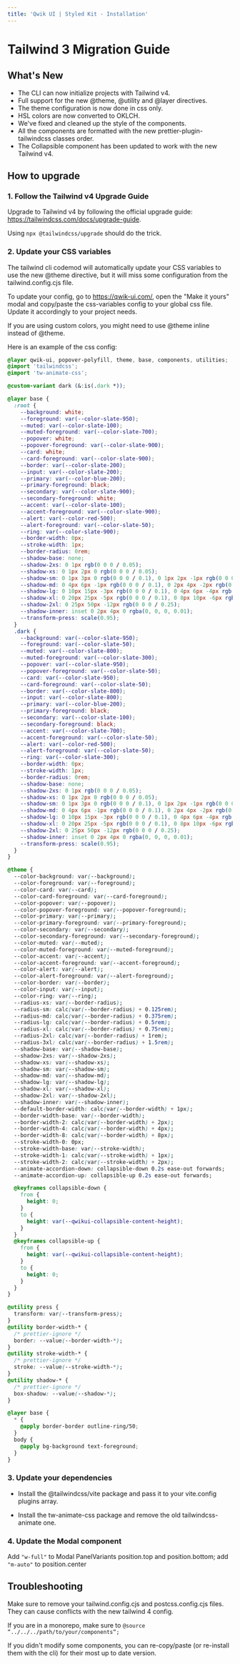 ```yaml
---
title: 'Qwik UI | Styled Kit - Installation'
---
```


# Tailwind 3 Migration Guide

## What's New

- The CLI can now initialize projects with Tailwind v4.
- Full support for the new @theme, @utility and @layer directives.
- The theme configuration is now done in css only.
- HSL colors are now converted to OKLCH.
- We've fixed and cleaned up the style of the components.
- All the components are formatted with the new prettier-plugin-tailwindcss classes order.
- The Collapsible component has been updated to work with the new Tailwind v4.

## How to upgrade

### 1. Follow the Tailwind v4 Upgrade Guide

Upgrade to Tailwind v4 by following the official upgrade guide: https://tailwindcss.com/docs/upgrade-guide. 

Using `npx @tailwindcss/upgrade` should do the trick.

### 2. Update your CSS variables

The tailwind cli codemod will automatically update your CSS variables to use the new @theme directive, but it will miss some configuration from the tailwind.config.cjs file.

To update your config, go to https://qwik-ui.com/, open the "Make it yours" modal and copy/paste the css-variables config to your global css file. Update it accordingly to your project needs.

If you are using custom colors, you might need to use @theme inline instead of @theme.

Here is an example of the css config:

```css
@layer qwik-ui, popover-polyfill, theme, base, components, utilities;
@import 'tailwindcss';
@import 'tw-animate-css';

@custom-variant dark (&:is(.dark *));

@layer base {
  :root {
    --background: white;
    --foreground: var(--color-slate-950);
    --muted: var(--color-slate-100);
    --muted-foreground: var(--color-slate-700);
    --popover: white;
    --popover-foreground: var(--color-slate-900);
    --card: white;
    --card-foreground: var(--color-slate-900);
    --border: var(--color-slate-200);
    --input: var(--color-slate-200);
    --primary: var(--color-blue-200);
    --primary-foreground: black;
    --secondary: var(--color-slate-900);
    --secondary-foreground: white;
    --accent: var(--color-slate-100);
    --accent-foreground: var(--color-slate-900);
    --alert: var(--color-red-500);
    --alert-foreground: var(--color-slate-50);
    --ring: var(--color-slate-900);
    --border-width: 0px;
    --stroke-width: 1px;
    --border-radius: 0rem;
    --shadow-base: none;
    --shadow-2xs: 0 1px rgb(0 0 0 / 0.05);
    --shadow-xs: 0 1px 2px 0 rgb(0 0 0 / 0.05);
    --shadow-sm: 0 1px 3px 0 rgb(0 0 0 / 0.1), 0 1px 2px -1px rgb(0 0 0 / 0.1);
    --shadow-md: 0 4px 6px -1px rgb(0 0 0 / 0.1), 0 2px 4px -2px rgb(0 0 0 / 0.1);
    --shadow-lg: 0 10px 15px -3px rgb(0 0 0 / 0.1), 0 4px 6px -4px rgb(0 0 0 / 0.1);
    --shadow-xl: 0 20px 25px -5px rgb(0 0 0 / 0.1), 0 8px 10px -6px rgb(0 0 0 / 0.1);
    --shadow-2xl: 0 25px 50px -12px rgb(0 0 0 / 0.25);
    --shadow-inner: inset 0 2px 4px 0 rgba(0, 0, 0, 0.01);
    --transform-press: scale(0.95);
  }
  .dark {
    --background: var(--color-slate-950);
    --foreground: var(--color-slate-50);
    --muted: var(--color-slate-800);
    --muted-foreground: var(--color-slate-300);
    --popover: var(--color-slate-950);
    --popover-foreground: var(--color-slate-50);
    --card: var(--color-slate-950);
    --card-foreground: var(--color-slate-50);
    --border: var(--color-slate-800);
    --input: var(--color-slate-800);
    --primary: var(--color-blue-200);
    --primary-foreground: black;
    --secondary: var(--color-slate-100);
    --secondary-foreground: black;
    --accent: var(--color-slate-700);
    --accent-foreground: var(--color-slate-50);
    --alert: var(--color-red-500);
    --alert-foreground: var(--color-slate-50);
    --ring: var(--color-slate-300);
    --border-width: 0px;
    --stroke-width: 1px;
    --border-radius: 0rem;
    --shadow-base: none;
    --shadow-2xs: 0 1px rgb(0 0 0 / 0.05);
    --shadow-xs: 0 1px 2px 0 rgb(0 0 0 / 0.05);
    --shadow-sm: 0 1px 3px 0 rgb(0 0 0 / 0.1), 0 1px 2px -1px rgb(0 0 0 / 0.1);
    --shadow-md: 0 4px 6px -1px rgb(0 0 0 / 0.1), 0 2px 4px -2px rgb(0 0 0 / 0.1);
    --shadow-lg: 0 10px 15px -3px rgb(0 0 0 / 0.1), 0 4px 6px -4px rgb(0 0 0 / 0.1);
    --shadow-xl: 0 20px 25px -5px rgb(0 0 0 / 0.1), 0 8px 10px -6px rgb(0 0 0 / 0.1);
    --shadow-2xl: 0 25px 50px -12px rgb(0 0 0 / 0.25);
    --shadow-inner: inset 0 2px 4px 0 rgba(0, 0, 0, 0.01);
    --transform-press: scale(0.95);
  }
}

@theme {
  --color-background: var(--background);
  --color-foreground: var(--foreground);
  --color-card: var(--card);
  --color-card-foreground: var(--card-foreground);
  --color-popover: var(--popover);
  --color-popover-foreground: var(--popover-foreground);
  --color-primary: var(--primary);
  --color-primary-foreground: var(--primary-foreground);
  --color-secondary: var(--secondary);
  --color-secondary-foreground: var(--secondary-foreground);
  --color-muted: var(--muted);
  --color-muted-foreground: var(--muted-foreground);
  --color-accent: var(--accent);
  --color-accent-foreground: var(--accent-foreground);
  --color-alert: var(--alert);
  --color-alert-foreground: var(--alert-foreground);
  --color-border: var(--border);
  --color-input: var(--input);
  --color-ring: var(--ring);
  --radius-xs: var(--border-radius);
  --radius-sm: calc(var(--border-radius) + 0.125rem);
  --radius-md: calc(var(--border-radius) + 0.375rem);
  --radius-lg: calc(var(--border-radius) + 0.5rem);
  --radius-xl: calc(var(--border-radius) + 0.75rem);
  --radius-2xl: calc(var(--border-radius) + 1rem);
  --radius-3xl: calc(var(--border-radius) + 1.5rem);
  --shadow-base: var(--shadow-base);
  --shadow-2xs: var(--shadow-2xs);
  --shadow-xs: var(--shadow-xs);
  --shadow-sm: var(--shadow-sm);
  --shadow-md: var(--shadow-md);
  --shadow-lg: var(--shadow-lg);
  --shadow-xl: var(--shadow-xl);
  --shadow-2xl: var(--shadow-2xl);
  --shadow-inner: var(--shadow-inner);
  --default-border-width: calc(var(--border-width) + 1px);
  --border-width-base: var(--border-width);
  --border-width-2: calc(var(--border-width) + 2px);
  --border-width-4: calc(var(--border-width) + 4px);
  --border-width-8: calc(var(--border-width) + 8px);
  --stroke-width-0: 0px;
  --stroke-width-base: var(--stroke-width);
  --stroke-width-1: calc(var(--stroke-width) + 1px);
  --stroke-width-2: calc(var(--stroke-width) + 2px);
  --animate-accordion-down: collapsible-down 0.2s ease-out forwards;
  --animate-accordion-up: collapsible-up 0.2s ease-out forwards;

  @keyframes collapsible-down {
    from {
      height: 0;
    }
    to {
      height: var(--qwikui-collapsible-content-height);
    }
  }
  @keyframes collapsible-up {
    from {
      height: var(--qwikui-collapsible-content-height);
    }
    to {
      height: 0;
    }
  }
}

@utility press {
  transform: var(--transform-press);
}
@utility border-width-* {
  /* prettier-ignore */
  border: --value(--border-width-*);
}
@utility stroke-width-* {
  /* prettier-ignore */
  stroke: --value(--stroke-width-*);
}
@utility shadow-* {
  /* prettier-ignore */
  box-shadow: --value(--shadow-*);
}

@layer base {
  * {
    @apply border-border outline-ring/50;
  }
  body {
    @apply bg-background text-foreground;
  }
}
```

### 3. Update your dependencies

- Install the @tailwindcss/vite package and pass it to your vite.config plugins array.

- Install the tw-animate-css package and remove the old tailwindcss-animate one.


### 4. Update the Modal component

Add `"w-full"` to Modal PanelVariants position.top and position.bottom; add `"m-auto"` to position.center


## Troubleshooting

Make sure to remove your tailwind.config.cjs and postcss.config.cjs files. They can cause conflicts with the new tailwind 4 config.

If you are in a monorepo, make sure to `@source “../../../path/to/your/components“;`

If you didn't modify some components, you can re-copy/paste (or re-install them with the cli) for their most up to date version.


